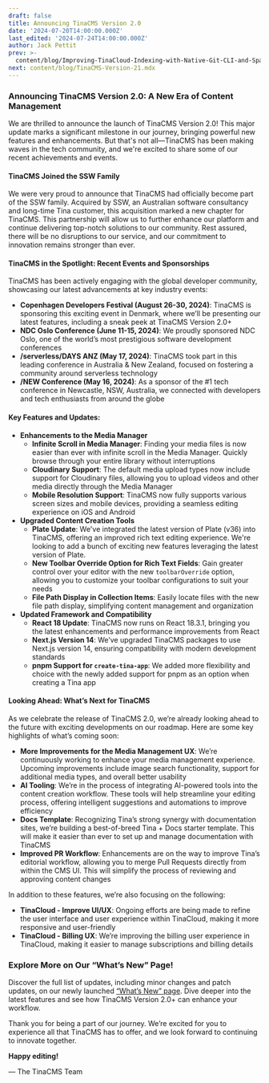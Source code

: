 ```yaml
---
draft: false
title: Announcing TinaCMS Version 2.0
date: '2024-07-20T14:00:00.000Z'
last_edited: '2024-07-24T14:00:00.000Z'
author: Jack Pettit
prev: >-
  content/blog/Improving-TinaCloud-Indexing-with-Native-Git-CLI-and-Sparse-Checkout.mdx
next: content/blog/TinaCMS-Version-21.mdx
---
```


### Announcing TinaCMS Version 2.0: A New Era of Content Management

We are thrilled to announce the launch of TinaCMS Version 2.0! This major update marks a significant milestone in our journey, bringing powerful new features and enhancements. But that's not all—TinaCMS has been making waves in the tech community, and we're excited to share some of our recent achievements and events.

#### TinaCMS Joined the SSW Family

We were very proud to announce that TinaCMS had officially become part of the SSW family. Acquired by SSW, an Australian software consultancy and long-time Tina customer, this acquisition marked a new chapter for TinaCMS. This partnership will allow us to further enhance our platform and continue delivering top-notch solutions to our community. Rest assured, there will be no disruptions to our service, and our commitment to innovation remains stronger than ever.

#### TinaCMS in the Spotlight: Recent Events and Sponsorships

TinaCMS has been actively engaging with the global developer community, showcasing our latest advancements at key industry events:

* **Copenhagen Developers Festival (August 26-30, 2024)**: TinaCMS is sponsoring this exciting event in Denmark, where we’ll be presenting our latest features, including a sneak peek at TinaCMS Version 2.0+
* **NDC Oslo Conference (June 11-15, 2024)**: We proudly sponsored NDC Oslo, one of the world’s most prestigious software development conferences
* **/serverless/DAYS ANZ (May 17, 2024)**: TinaCMS took part in this leading conference in Australia & New Zealand, focused on fostering a community around serverless technology
* **/NEW Conference (May 16, 2024)**: As a sponsor of the #1 tech conference in Newcastle, NSW, Australia, we connected with developers and tech enthusiasts from around the globe

#### Key Features and Updates:

* **Enhancements to the Media Manager**
  * **Infinite Scroll in Media Manager**: Finding your media files is now easier than ever with infinite scroll in the Media Manager. Quickly browse through your entire library without interruptions
  * **Cloudinary Support**: The default media upload types now include support for Cloudinary files, allowing you to upload videos and other media directly through the Media Manager
  * **Mobile Resolution Support**: TinaCMS now fully supports various screen sizes and mobile devices, providing a seamless editing experience on iOS and Android
* **Upgraded Content Creation Tools**
  * **Plate Update**: We've integrated the latest version of Plate (v36) into TinaCMS, offering an improved rich text editing experience. We're looking to add a bunch of exciting new features leveraging the latest version of Plate.
  * **New Toolbar Override Option for Rich Text Fields**: Gain greater control over your editor with the new `toolbarOverride` option, allowing you to customize your toolbar configurations to suit your needs
  * **File Path Display in Collection Items**: Easily locate files with the new file path display, simplifying content management and organization
* **Updated Framework and Compatibility**
  * **React 18 Update**: TinaCMS now runs on React 18.3.1, bringing you the latest enhancements and performance improvements from React
  * **Next.js Version 14**: We’ve upgraded TinaCMS packages to use Next.js version 14, ensuring compatibility with modern development standards
  * **pnpm Support for `create-tina-app`**: We added more flexibility and choice with the newly added support for pnpm as an option when creating a Tina app

#### Looking Ahead: What’s Next for TinaCMS

As we celebrate the release of TinaCMS 2.0, we’re already looking ahead to the future with exciting developments on our roadmap. Here are some key highlights of what’s coming soon:

* **More Improvements for the Media Management UX**: We’re continuously working to enhance your media management experience. Upcoming improvements include image search functionality, support for additional media types, and overall better usability
* **AI Tooling**: We’re in the process of integrating AI-powered tools into the content creation workflow. These tools will help streamline your editing process, offering intelligent suggestions and automations to improve efficiency
* **Docs Template**: Recognizing Tina’s strong synergy with documentation sites, we’re building a best-of-breed Tina + Docs starter template. This will make it easier than ever to set up and manage documentation with TinaCMS
* **Improved PR Workflow**: Enhancements are on the way to improve Tina’s editorial workflow, allowing you to merge Pull Requests directly from within the CMS UI. This will simplify the process of reviewing and approving content changes

In addition to these features, we’re also focusing on the following:

* **TinaCloud - Improve UI/UX**: Ongoing efforts are being made to refine the user interface and user experience within TinaCloud, making it more responsive and user-friendly
* **TinaCloud - Billing UX**: We’re improving the billing user experience in TinaCloud, making it easier to manage subscriptions and billing details

### Explore More on Our “What’s New” Page!

Discover the full list of updates, including minor changes and patch updates, on our newly launched [“What’s New” page](/whats-new/tinacms/). Dive deeper into the latest features and see how TinaCMS Version 2.0+ can enhance your workflow.

Thank you for being a part of our journey. We’re excited for you to experience all that TinaCMS has to offer, and we look forward to continuing to innovate together.

**Happy editing!**

— The TinaCMS Team

